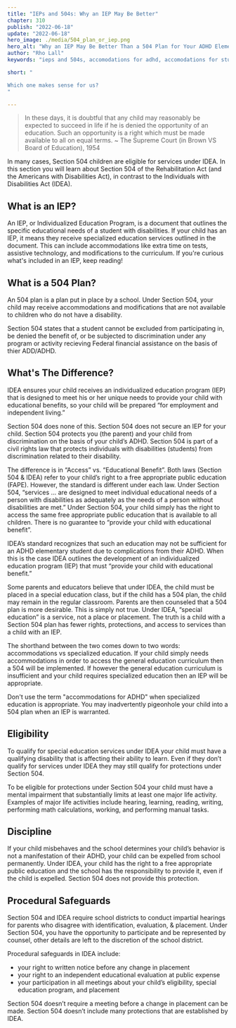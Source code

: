 ```yaml
---
title: "IEPs and 504s: Why an IEP May Be Better"
chapter: 310
publish: "2022-06-18"
update: "2022-06-18"
hero_image: ./media/504_plan_or_iep.png
hero_alt: "Why an IEP May Be Better Than a 504 Plan for Your ADHD Elementary Student"
author: "Rho Lall"
keywords: "ieps and 504s, accomodations for adhd, accomodations for students with adhd, accommodations for adhd elementary students"

short: "

Which one makes sense for us?
"

---
```

> In these days, it is doubtful that any child may reasonably be expected to succeed in life if he is denied the opportunity of an education. Such an opportunity is a right which must be made available to all on equal terms. ~ The Supreme Court (in Brown VS Board of Education), 1954

In many cases, Section 504 children are eligible for services under IDEA. In this section you will learn about Section 504 of the Rehabilitation Act (and the Americans with Disabilities Act), in contrast to the Individuals with Disabilities Act (IDEA).

## What is an IEP?

An IEP, or Individualized Education Program, is a document that outlines the specific educational needs of a student with disabilities. If your child has an IEP, it means they receive specialized education services outlined in the document. This can include accommodations like extra time on tests, assistive technology, and modifications to the curriculum. If you're curious what's included in an IEP, keep reading!

## What is a 504 Plan?

An 504 plan is a plan put in place by a school. Under Section 504, your child may receive accommodations and modifications that are not available to children who do not have a disability. 

Section 504 states that a student cannot be excluded from participating in, be denied the benefit of, or be subjected to discrimination under any program or activity recieving Federal financial assistance on the basis of thier ADD/ADHD.



## What's The Difference?

IDEA ensures your child receives an individualized education program (IEP) that is designed to meet his or her unique needs to provide your child with educational benefits, so your child will be prepared “for employment and independent living.” 

Section 504 does none of this. Section 504 does not secure an IEP for your child. Section 504 protects you (the parent) and your child from discrimination on the basis of your child’s ADHD. Section 504 is part of a civil rights law that protects individuals with disabilities (students) from discrimination related to their disability.

The difference is in “Access” vs. “Educational Benefit”. Both laws (Section 504 & IDEA) refer to your child’s right to a free appropriate public education (FAPE). However, the standard is different under each law. Under Section 504, “services … are designed to meet individual educational needs of a person with disabilities as adequately as the needs of a person without disabilities are met.” Under Section 504, your child simply has the right to access the same free appropriate public education that is available to all children. There is no guarantee to “provide your child with educational benefit”.

IDEA’s standard recognizes that such an education may not be sufficient for an ADHD elementary student due to complications from their ADHD. When this is the case IDEA outlines the development of an individualized education program (IEP) that must “provide your child with educational benefit.”

Some parents and educators believe that under IDEA, the child must be placed in a special education class, but if the child has a 504 plan, the child may remain in the regular classroom. Parents are then counseled that a 504 plan is more desirable. This is simply not true. Under IDEA, “special education” is a service, not a place or placement.  The truth is a child with a Section 504 plan has fewer rights, protections, and access to services than a child with an IEP.

The shorthand between the two comes down to two words: accommodations vs specialized education. If your child simply needs accommodations in order to access the general education curriculum then a 504 will be implemented. If however the general education curriculum is insufficient and your child requires specialized education then an IEP will be appropriate. 

Don't use the term "accommodations for ADHD" when specialized education is appropriate. You may inadvertently pigeonhole your child into a 504 plan when an IEP is warranted.

## Eligibility

To qualify for special education services under IDEA your child must have a qualifying disability that is affecting their ability to learn. Even if they don’t qualify for services under IDEA they may still qualify for protections under Section 504.

To be eligible for protections under Section 504 your child must have a mental impairment that substantially limits at least one major life activity. Examples of major life activities include hearing, learning, reading, writing, performing math calculations, working, and performing manual tasks.

## Discipline

If your child misbehaves and the school determines your child’s behavior is not a manifestation of their ADHD, your child can be expelled from school permanently. Under IDEA, your child has the right to a free appropriate public education and the school has the responsibility to provide it, even if the child is expelled. Section 504 does not provide this protection.

## Procedural Safeguards

Section 504 and IDEA require school districts to conduct impartial hearings for parents who disagree with identification, evaluation, & placement. Under Section 504, you have the opportunity to participate and be represented by counsel, other details are left to the discretion of the school district.

Procedural safeguards in IDEA include:

- your right to written notice before any change in placement
- your right to an independent educational evaluation at public expense
- your participation in all meetings about your child’s eligibility, special education program, and placement

Section 504 doesn’t require a meeting before a change in placement can be made. Section 504 doesn’t include many protections that are established by IDEA.